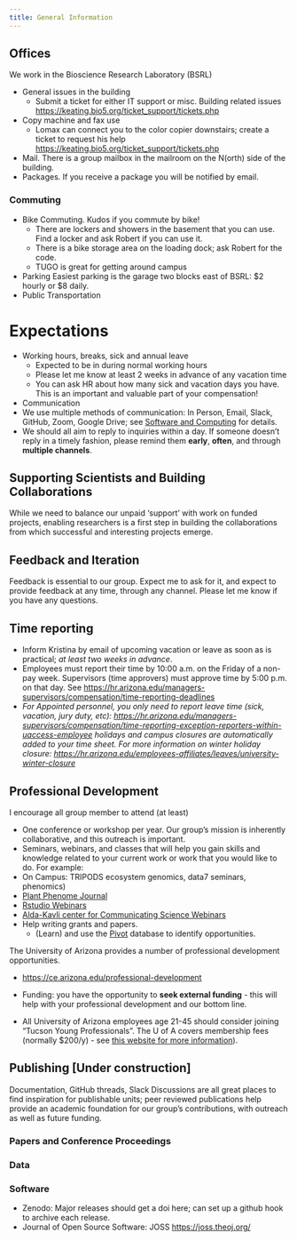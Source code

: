 ```yaml
---
title: General Information 
---
```


## Offices

We work in the Bioscience Research Laboratory (BSRL)

-   General issues in the building
    -   Submit a ticket for either IT support or misc. Building related issues <https://keating.bio5.org/ticket_support/tickets.php>
-   Copy machine and fax use
    -   Lomax can connect you to the color copier downstairs; create a ticket to request his help <https://keating.bio5.org/ticket_support/tickets.php>
-   Mail. There is a group mailbox in the mailroom on the N(orth) side of the building.
-   Packages. If you receive a package you will be notified by email.

### Commuting

-   Bike Commuting. Kudos if you commute by bike!
    -   There are lockers and showers in the basement that you can use. Find a locker and ask Robert if you can use it.
    -   There is a bike storage area on the loading dock; ask Robert for the code.
    -   TUGO is great for getting around campus
-   Parking Easiest parking is the garage two blocks east of BSRL: \$2 hourly or \$8 daily.
-   Public Transportation

# Expectations

-   Working hours, breaks, sick and annual leave
    -   Expected to be in during normal working hours
    -   Please let me know at least 2 weeks in advance of any vacation time
    -   You can ask HR about how many sick and vacation days you have. This is an important and valuable part of your compensation!
-   Communication
-   We use multiple methods of communication: In Person, Email, Slack, GitHub, Zoom, Google Drive; see [Software and Computing](https://osf.io/tzmhp/wiki/Software%20and%20Computing%20Resources/) for details.
-   We should all aim to reply to inquiries within a day. If someone doesn't reply in a timely fashion, please remind them **early**, **often**, and through **multiple channels**.

## Supporting Scientists and Building Collaborations

While we need to balance our unpaid 'support' with work on funded projects, enabling researchers is a first step in building the collaborations from which successful and interesting projects emerge.

## Feedback and Iteration

Feedback is essential to our group.
Expect me to ask for it, and expect to provide feedback at any time, through any channel.
Please let me know if you have any questions.

## Time reporting

-   Inform Kristina by email of upcoming vacation or leave as soon as is practical; *at least two weeks in advance*.
-   Employees must report their time by 10:00 a.m. on the Friday of a non-pay week. Supervisors (time approvers) must approve time by 5:00 p.m. on that day. See <https://hr.arizona.edu/managers-supervisors/compensation/time-reporting-deadlines>
-   *For Appointed personnel, you only need to report leave time (sick, vacation, jury duty, etc): <https://hr.arizona.edu/managers-supervisors/compensation/time-reporting-exception-reporters-within-uaccess-employee> holidays and campus closures are automatically added to your time sheet. For more information on winter holiday closure: <https://hr.arizona.edu/employees-affiliates/leaves/university-winter-closure>*

## Professional Development

I encourage all group member to attend (at least)

-   One conference or workshop per year. Our group's mission is inherently collaborative, and this outreach is important.
-   Seminars, webinars, and classes that will help you gain skills and knowledge related to your current work or work that you would like to do. For example:
-   On Campus: TRIPODS ecosystem genomics, data7 seminars, phenomics)
-   [Plant Phenome Journal](https://dl.sciencesocieties.org/publications/tppj/webinars)
-   [Rstudio Webinars](https://resources.rstudio.com/webinars)
-   [Alda-Kavli center for Communicating Science Webinars](https://www.aldacenter.org/aklc/webinars)
-   Help writing grants and papers.
    -   (Learn) and use the [Pivot](https://pivot-proquest-com.ezproxy3.library.arizona.edu/funding_main) database to identify opportunities.

The University of Arizona provides a number of professional development opportunities.

-   <https://ce.arizona.edu/professional-development>

-   Funding: you have the opportunity to **seek external funding** - this will help with your professional development and our bottom line.

-   All University of Arizona employees age 21-45 should consider joining "Tucson Young Professionals".
    The U of A covers membership fees (normally \$200/y) - see [this website for more information](https://olod.arizona.edu/content/tucson-young-professionals-partnership)).

## Publishing \[Under construction\]

Documentation, GitHub threads, Slack Discussions are all great places to find inspiration for publishable units; peer reviewed publications help provide an academic foundation for our group's contributions, with outreach as well as future funding.

### Papers and Conference Proceedings

### Data

### Software

-   Zenodo: Major releases should get a doi here; can set up a github hook to archive each release.
-   Journal of Open Source Software: JOSS <https://joss.theoj.org/>
